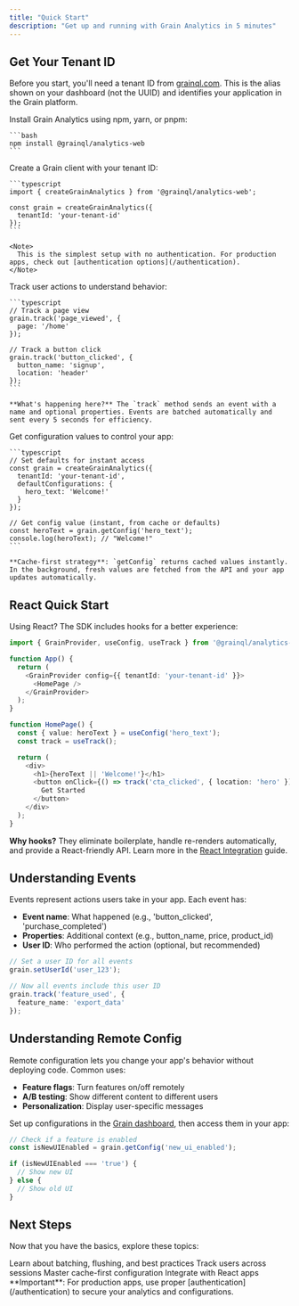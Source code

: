 ```yaml
---
title: "Quick Start"
description: "Get up and running with Grain Analytics in 5 minutes"
---
```


## Get Your Tenant ID

Before you start, you'll need a tenant ID from [grainql.com](https://grainql.com). This is the alias shown on your dashboard (not the UUID) and identifies your application in the Grain platform.

<Steps>
  <Step title="Install the SDK">
    Install Grain Analytics using npm, yarn, or pnpm:

    ```bash
    npm install @grainql/analytics-web
    ```
  </Step>

  <Step title="Initialize the SDK">
    Create a Grain client with your tenant ID:

    ```typescript
    import { createGrainAnalytics } from '@grainql/analytics-web';

    const grain = createGrainAnalytics({
      tenantId: 'your-tenant-id'
    });
    ```

    <Note>
      This is the simplest setup with no authentication. For production apps, check out [authentication options](/authentication).
    </Note>
  </Step>

  <Step title="Track Your First Event">
    Track user actions to understand behavior:

    ```typescript
    // Track a page view
    grain.track('page_viewed', {
      page: '/home'
    });

    // Track a button click
    grain.track('button_clicked', {
      button_name: 'signup',
      location: 'header'
    });
    ```

    **What's happening here?** The `track` method sends an event with a name and optional properties. Events are batched automatically and sent every 5 seconds for efficiency.
  </Step>

  <Step title="Use Remote Configuration">
    Get configuration values to control your app:

    ```typescript
    // Set defaults for instant access
    const grain = createGrainAnalytics({
      tenantId: 'your-tenant-id',
      defaultConfigurations: {
        hero_text: 'Welcome!'
      }
    });

    // Get config value (instant, from cache or defaults)
    const heroText = grain.getConfig('hero_text');
    console.log(heroText); // "Welcome!"
    ```

    **Cache-first strategy**: `getConfig` returns cached values instantly. In the background, fresh values are fetched from the API and your app updates automatically.
  </Step>
</Steps>

## React Quick Start

Using React? The SDK includes hooks for a better experience:

```typescript
import { GrainProvider, useConfig, useTrack } from '@grainql/analytics-web/react';

function App() {
  return (
    <GrainProvider config={{ tenantId: 'your-tenant-id' }}>
      <HomePage />
    </GrainProvider>
  );
}

function HomePage() {
  const { value: heroText } = useConfig('hero_text');
  const track = useTrack();

  return (
    <div>
      <h1>{heroText || 'Welcome!'}</h1>
      <button onClick={() => track('cta_clicked', { location: 'hero' })}>
        Get Started
      </button>
    </div>
  );
}
```

**Why hooks?** They eliminate boilerplate, handle re-renders automatically, and provide a React-friendly API. Learn more in the [React Integration](/react/overview) guide.

## Understanding Events

Events represent actions users take in your app. Each event has:

- **Event name**: What happened (e.g., 'button_clicked', 'purchase_completed')
- **Properties**: Additional context (e.g., button_name, price, product_id)
- **User ID**: Who performed the action (optional, but recommended)

```typescript
// Set a user ID for all events
grain.setUserId('user_123');

// Now all events include this user ID
grain.track('feature_used', {
  feature_name: 'export_data'
});
```

## Understanding Remote Config

Remote configuration lets you change your app's behavior without deploying code. Common uses:

- **Feature flags**: Turn features on/off remotely
- **A/B testing**: Show different content to different users
- **Personalization**: Display user-specific messages

Set up configurations in the [Grain dashboard](https://grainql.com/dashboard), then access them in your app:

```typescript
// Check if a feature is enabled
const isNewUIEnabled = grain.getConfig('new_ui_enabled');

if (isNewUIEnabled === 'true') {
  // Show new UI
} else {
  // Show old UI
}
```

## Next Steps

Now that you have the basics, explore these topics:

<CardGroup cols={2}>
  <Card title="Event Tracking" icon="chart-line" href="/core/event-tracking">
    Learn about batching, flushing, and best practices
  </Card>
  <Card title="User Identification" icon="user" href="/core/user-identification">
    Track users across sessions
  </Card>
  <Card title="Remote Configuration" icon="sliders" href="/core/remote-config">
    Master cache-first configuration
  </Card>
  <Card title="React Hooks" icon="react" href="/react/overview">
    Integrate with React apps
  </Card>
</CardGroup>

<Warning>
  **Important**: For production apps, use proper [authentication](/authentication) to secure your analytics and configurations.
</Warning>
